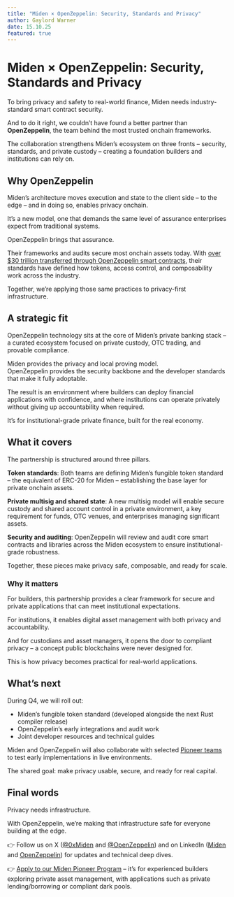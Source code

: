 ```yaml
---
title: "Miden × OpenZeppelin: Security, Standards and Privacy"
author: Gaylord Warner
date: 15.10.25
featured: true
---
```


# Miden × OpenZeppelin: Security, Standards and Privacy

To bring privacy and safety to real-world finance, Miden needs industry-standard smart contract security. 

And to do it right, we couldn’t have found a better partner than **OpenZeppelin**, the team behind the most trusted onchain frameworks.

The collaboration strengthens Miden’s ecosystem on three fronts – security, standards, and private custody – creating a foundation builders and institutions can rely on.

## Why OpenZeppelin

Miden’s architecture moves execution and state to the client side – to the edge – and in doing so, enables privacy onchain.

It’s a new model, one that demands the same level of assurance enterprises expect from traditional systems.

OpenZeppelin brings that assurance.

Their frameworks and audits secure most onchain assets today. With [over $30 trillion transferred through OpenZeppelin smart contracts](https://www.openzeppelin.com/stats/contracts), their standards have defined how tokens, access control, and composability work across the industry.

Together, we’re applying those same practices to privacy-first infrastructure.

## A strategic fit

OpenZeppelin technology sits at the core of Miden’s private banking stack – a curated ecosystem focused on private custody, OTC trading, and provable compliance.

Miden provides the privacy and local proving model.  
OpenZeppelin provides the security backbone and the developer standards that make it fully adoptable.

The result is an environment where builders can deploy financial applications with confidence, and where institutions can operate privately without giving up accountability when required.

It’s for institutional-grade private finance, built for the real economy.

## What it covers

The partnership is structured around three pillars.

**Token standards**: Both teams are defining Miden’s fungible token standard – the equivalent of ERC-20 for Miden – establishing the base layer for private onchain assets.

**Private multisig and shared state**: A new multisig model will enable secure custody and shared account control in a private environment, a key requirement for funds, OTC venues, and enterprises managing significant assets.

**Security and auditing**: OpenZeppelin will review and audit core smart contracts and libraries across the Miden ecosystem to ensure institutional-grade robustness.

Together, these pieces make privacy safe, composable, and ready for scale.

### Why it matters

For builders, this partnership provides a clear framework for secure and private applications that can meet institutional expectations.

For institutions, it enables digital asset management with both privacy and accountability.

And for custodians and asset managers, it opens the door to compliant privacy – a concept public blockchains were never designed for.

This is how privacy becomes practical for real-world applications.

## What’s next

During Q4, we will roll out:

* Miden’s fungible token standard (developed alongside the next Rust compiler release)  
* OpenZeppelin’s early integrations and audit work  
* Joint developer resources and technical guides

Miden and OpenZeppelin will also collaborate with selected [Pioneer teams](https://x.com/0xMiden/status/1930640889875161379) to test early implementations in live environments.

The shared goal: make privacy usable, secure, and ready for real capital.

## Final words

Privacy needs infrastructure.

With OpenZeppelin, we’re making that infrastructure safe for everyone building at the edge.

👉 Follow us on X ([@0xMiden](https://x.com/0xMiden) and [@OpenZeppelin](https://x.com/OpenZeppelin)) and on LinkedIn ([Miden](https://www.linkedin.com/company/0xmiden) and [OpenZeppelin](https://www.linkedin.com/company/openzeppelin/)) for updates and technical deep dives.  

👉 [Apply to our Miden Pioneer Program](/ecosystem/program/pioneers) – it’s for experienced builders exploring private asset management, with applications such as private lending/borrowing or compliant dark pools.
